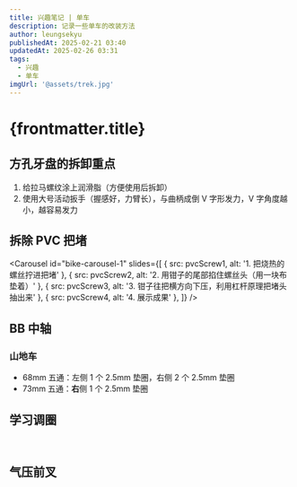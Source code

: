 ```yaml
---
title: 兴趣笔记 | 单车
description: 记录一些单车的改装方法
author: leungsekyu
publishedAt: 2025-02-21 03:40
updatedAt: 2025-02-26 03:31
tags:
  - 兴趣
  - 单车
imgUrl: '@assets/trek.jpg'
---
```




# {frontmatter.title}

## 方孔牙盘的拆卸重点

1. 给拉马螺纹涂上润滑脂（方便使用后拆卸）
2. 使用大号活动扳手（握感好，力臂长），与曲柄成倒 V 字形发力，V 字角度越小，越容易发力

## 拆除 PVC 把堵

<Carousel
  id="bike-carousel-1"
  slides={[
    { src: pvcScrew1, alt: '1. 把烧热的螺丝拧进把堵' },
    { src: pvcScrew2, alt: '2. 用钳子的尾部掐住螺丝头（用一块布垫着）' },
    { src: pvcScrew3, alt: '3. 钳子往把横方向下压，利用杠杆原理把堵头抽出来' },
    { src: pvcScrew4, alt: '4. 展示成果' },
  ]}
/>

<Link
  site="https://v.douyin.com/iP7CDNvv/"
  name="快速取出撞坏的把堵"
  favicon="https://p-pc-weboff.byteimg.com/tos-cn-i-9r5gewecjs/favicon.png"
  first={true}
></Link>

<Link
  site="https://www.bilibili.com/video/BV1Ms411H7FU/?share_source=copy_web&vd_source=279f325186e163118a21a7c98df7f2a1"
  name="如何取出断在车把里面的把塞"
></Link>

## BB 中轴

### 山地车

- 68mm 五通：左侧 1 个 2.5mm 垫圈，右侧 2 个 2.5mm 垫圈
- 73mm 五通：**右**侧 1 个 2.5mm 垫圈

## 学习调圈

<YouTube url="https://www.youtube.com/embed/X5gs00ttvdg?si=gtEGreTTm6uSBIkl"></YouTube>

<br />

<YouTube url="https://www.youtube.com/embed/videoseries?si=s3-JnT7xinr5pbkv&amp;list=PLGCTGpvdT04STuv86bSdOxtSvXGIC-eh1"></YouTube>

<Link
  site="https://www.bilibili.com/video/BV1bJ411w7an/?share_source=copy_web&vd_source=279f325186e163118a21a7c98df7f2a1"
  name="单车机械师2019 EP8：自行车轮圈简易调整方法"
  first={true}
></Link>

## 气压前叉

<YouTube url="https://www.youtube.com/embed/Yuh5CYuzDMc?si=FSsjhbfipq7vPHjZ"></YouTube>

<Link
  site="https://www.bilibili.com/video/BV1P4411271p/?share_source=copy_web&vd_source=279f325186e163118a21a7c98df7f2a1"
  name="单车机械师2019 EP6：前叉拆解滑管推油术向“涩涩”发抖说再见"
  first={true}
></Link>

<Link
  site="https://www.bilibili.com/video/BV1MJ411K7Lc?share_source=copy_web&vd_source=279f325186e163118a21a7c98df7f2a1"
  name="单车机械师2019 EP7：前叉大保健之深层滋养爽滑人生"
></Link>

<Link
  site="https://www.bilibili.com/video/BV19p421m713/?share_source=copy_web&vd_source=279f325186e163118a21a7c98df7f2a1"
  name="【技师入门15】前叉底桶保养教程！如何更换尘封？加多少底桶油合适？"
></Link>
